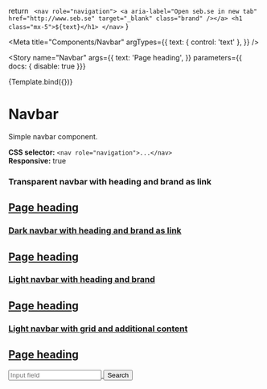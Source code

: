 
  return `
    <nav role="navigation">
      <a
        aria-label="Open seb.se in new tab"
        href="http://www.seb.se"
        target="_blank"
        class="brand"
      /></a>
      <h1 class="mx-5">${text}</h1>
    </nav>`
}

<Meta
  title="Components/Navbar"
  argTypes={{
    text: { control: 'text' },
  }} />

<Story
  name="Navbar"
  args={{
    text: 'Page heading',
  }}
  parameters={{ docs: { disable: true }}}
>
  {Template.bind({})}
</Story>

# Navbar

Simple navbar component.

**CSS selector:** `<nav role="navigation">...</nav>` <br/>
**Responsive:** true

### Transparent navbar with heading and brand as link

<Canvas>
  <nav role="navigation">
    <a
      aria-label="Open seb.se in new tab"
      href="http://www.seb.se"
      target="_blank"
      class="brand"
    />
    <h1 class="mx-5">Page heading</h1>
  </nav>
</Canvas>

### Dark navbar with heading and brand as link

<Canvas>
  <nav role="navigation" class="bg-dark">
    <a
      aria-label="Open seb.se in new tab"
      href="http://www.seb.se"
      target="_blank"
      class="brand"
    />
    <h1 class="mx-5">Page heading</h1>
  </nav>
</Canvas>

### Light navbar with heading and brand

<Canvas>
  <nav role="navigation" class="bg-light">
    <div class="brand" />
    <h1 class="mx-5">Page heading</h1>
  </nav>
</Canvas>

### Light navbar with grid and additional content

<Canvas>
  <nav role="navigation" class="bg-light">
    <div class="brand" />
    <div class="container-fluid">
      <div class="row justify-content-between align-items-center">
        <div class="col-auto">
          <h1>Page heading</h1>
        </div>
        <div class="col-auto">
          <div class="group size-sm">
            <input type="text" placeholder="Input field" />
            <button type="button" class="ghost">
              Search
            </button>
          </div>
        </div>
      </div>
    </div>
  </nav>
</Canvas>
